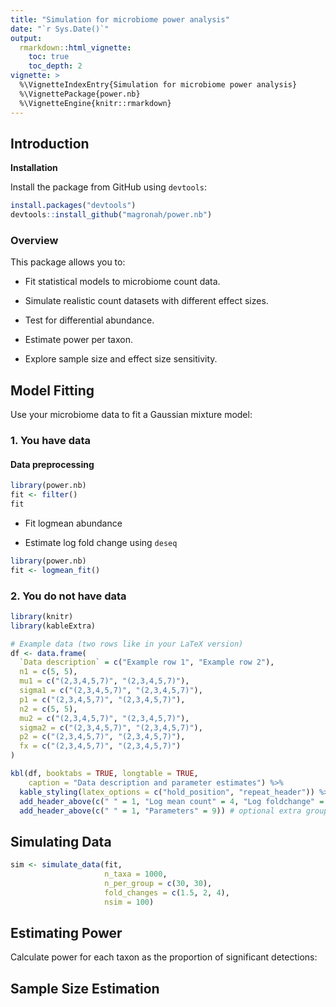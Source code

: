 ```yaml
---
title: "Simulation for microbiome power analysis"
date: "`r Sys.Date()`"
output: 
  rmarkdown::html_vignette:
    toc: true
    toc_depth: 2
vignette: >
  %\VignetteIndexEntry{Simulation for microbiome power analysis}
  %\VignettePackage{power.nb}
  %\VignetteEngine{knitr::rmarkdown}
---
```




## Introduction 


**Installation**

Install the package from GitHub using `devtools`:

```r
install.packages("devtools")
devtools::install_github("magronah/power.nb")
```

### Overview

This package allows you to:

- Fit statistical models to microbiome count data.

- Simulate realistic count datasets with different effect sizes.

- Test for differential abundance.

- Estimate power per taxon.

- Explore sample size and effect size sensitivity.


## Model Fitting
Use your microbiome data to fit a Gaussian mixture model:

### 1. You have data

#### Data preprocessing 

```r
library(power.nb)
fit <- filter()
fit
```


- Fit logmean abundance 

- Estimate log fold change using ``deseq``


 
```r
library(power.nb)
fit <- logmean_fit()

```


### 2. You do not have data

```r
library(knitr)
library(kableExtra)

# Example data (two rows like in your LaTeX version)
df <- data.frame(
  `Data description` = c("Example row 1", "Example row 2"),
  n1 = c(5, 5),
  mu1 = c("(2,3,4,5,7)", "(2,3,4,5,7)"),
  sigma1 = c("(2,3,4,5,7)", "(2,3,4,5,7)"),
  p1 = c("(2,3,4,5,7)", "(2,3,4,5,7)"),
  n2 = c(5, 5),
  mu2 = c("(2,3,4,5,7)", "(2,3,4,5,7)"),
  sigma2 = c("(2,3,4,5,7)", "(2,3,4,5,7)"),
  p2 = c("(2,3,4,5,7)", "(2,3,4,5,7)"),
  fx = c("(2,3,4,5,7)", "(2,3,4,5,7)")
)

kbl(df, booktabs = TRUE, longtable = TRUE,
    caption = "Data description and parameter estimates") %>%
  kable_styling(latex_options = c("hold_position", "repeat_header")) %>%
  add_header_above(c(" " = 1, "Log mean count" = 4, "Log foldchange" = 5)) %>%
  add_header_above(c(" " = 1, "Parameters" = 9)) # optional extra grouping

```


 

## Simulating Data


```r
sim <- simulate_data(fit,
                     n_taxa = 1000,
                     n_per_group = c(30, 30),
                     fold_changes = c(1.5, 2, 4),
                     nsim = 100)
```



## Estimating Power
Calculate power for each taxon as the proportion of significant detections:



## Sample Size Estimation
